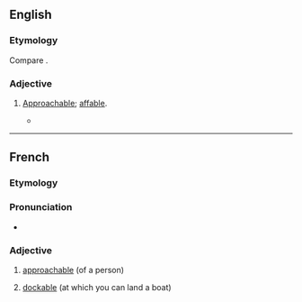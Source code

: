 ==English==

===Etymology===
Compare {{etyl|fr|en}} {{m|fr|accostable}}.

===Adjective===
{{en-adj}}

# {{lb|en|obsolete|rare}} [[approachable|Approachable]]; [[affable]].
#* {{quote-book|en|author={{w|Nathaniel Hawthorne}}|passage=Old soldiers, I know not why, seem to be more '''accostable''' than old sailors. One is apt to hear a growl beneath the smoothest courtesy of the latter.}}

----

==French==

===Etymology===
{{suffix|fr|accoster|able}}

===Pronunciation===
* {{audio|fr|LL-Q150 (fra)-0x010C-accostable.wav|Audio}}

===Adjective===
{{fr-adj}}

# [[approachable]] (of a person)
# {{lb|fr|nautical}} [[dockable]] (at which you can land a boat)